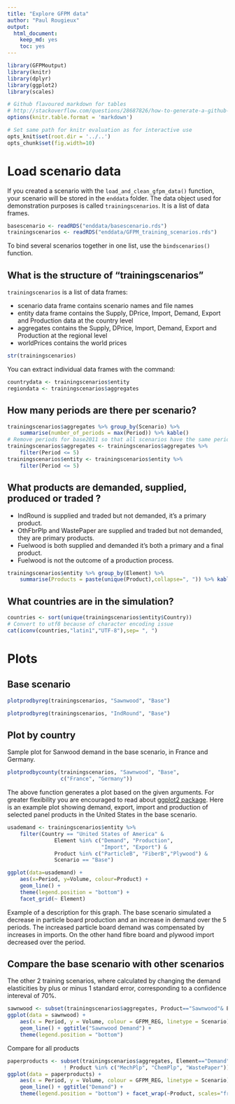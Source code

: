 ```yaml
---
title: "Explore GFPM data"
author: "Paul Rougieux"
output: 
  html_document: 
    keep_md: yes
    toc: yes
---
```



```r
library(GFPMoutput)
library(knitr)
library(dplyr)
library(ggplot2)
library(scales)
```

```r
# Github flavoured markdown for tables
# http://stackoverflow.com/questions/28687826/how-to-generate-a-github-flavoured-markdown-file-using-knitr
options(knitr.table.format = 'markdown')
```


```r
# Set same path for knitr evaluation as for interactive use
opts_knit$set(root.dir = '../..')
opts_chunk$set(fig.width=10)
```

# Load scenario data
If you created a scenario with the `load_and_clean_gfpm_data()` function,  your scenario will be stored in the `enddata` folder.
The data object used for demonstration purposes is called `trainingscenarios`.
It is a list of data frames. 
```r
basescenario <- readRDS("enddata/basescenario.rds")
trainingscenarios <- readRDS("enddata/GFPM_training_scenarios.rds")
```
To bind several scenarios together in one list,
use the `bindscenarios()` function.


## What is the structure of "trainingscenarios"
`trainingscenarios` is a list of data frames:

 * scenario data frame contains scenario names and file names
 * entity data frame contains the Supply, DPrice, Import, Demand, Export and Production data at the country level
 * aggregates contains the Supply, DPrice, Import, Demand, Export and Production at the regional level
 * worldPrices contains the world prices
 
```r
str(trainingscenarios)
```

You can extract individual data frames with the command:
```r
countrydata <- trainingscenarios$entity 
regiondata <- trainingscenarios$aggregates 
```


## How many periods are there per scenario?
```r
trainingscenarios$aggregates %>% group_by(Scenario) %>% 
    summarise(number_of_periods = max(Period)) %>% kable()
# Remove periods for base2011 so that all scenarios have the same periods for plotting
trainingscenarios$aggregates <- trainingscenarios$aggregates %>%
    filter(Period <= 5)
trainingscenarios$entity <- trainingscenarios$entity %>%
    filter(Period <= 5)
```


## What products are demanded, supplied, produced or traded ?

* IndRound is supplied and traded but not demanded, it's a primary product.
* OthFbrPlp and WastePaper are supplied and traded but not demanded, they are primary products.
* Fuelwood is both supplied and demanded it's both a primary and a final product.
* Fuelwood is not the outcome of a production process.

```r
trainingscenarios$entity %>% group_by(Element) %>%
    summarise(Products = paste(unique(Product),collapse=", ")) %>% kable()
```

## What countries are in the simulation?
```r
countries <- sort(unique(trainingscenarios$entity$Country))
# Convert to utf8 because of character encoding issue
cat(iconv(countries,"latin1","UTF-8"),sep= ", ")
```



# Plots
## Base scenario
```r
plotprodbyreg(trainingscenarios, "Sawnwood", "Base")
```

```r
plotprodbyreg(trainingscenarios, "IndRound", "Base")
```


## Plot by country 
Sample plot for Sanwood demand in the base scenario, in France and Germany.
```r
plotprodbycounty(trainingscenarios, "Sawnwood", "Base",
                 c("France", "Germany"))
```

The above function generates a plot based on the given arguments.
For greater flexibility you are encouraged to read about 
[ggplot2 package](ggplot2.org). 
Here is an example plot showing 
demand, export, import and production of selected panel products 
in the United States in the base scenario.

```r
usademand <- trainingscenarios$entity %>% 
    filter(Country == "United States of America" & 
               Element %in% c("Demand", "Production",
                              "Import", "Export") &
               Product %in% c("ParticleB", "FiberB","Plywood") &
               Scenario == "Base")

ggplot(data=usademand) +
    aes(x=Period, y=Volume, colour=Product) +
    geom_line() + 
    theme(legend.position = "bottom") +
    facet_grid(~ Element) 
```
Example of a description for this graph. 
The base scenario simulated 
a decrease in particle board production 
and an increase in demand over the 5 periods. 
The increased particle board demand was compensated by increases in imports. On the other hand fibre board and plywood import decreased over the period.

## Compare the base scenario with other scenarios
The other 2 training scenarios, where calculated by changing the demand
elasticities by plus or minus 1 standard error, corresponding to a 
confidence intereval of 70%.
```r
sawnwood <- subset(trainingscenarios$aggregates, Product=="Sawnwood"& Element=="Demand")
ggplot(data = sawnwood) +
    aes(x = Period, y = Volume, colour = GFPM_REG, linetype = Scenario) +
    geom_line() + ggtitle("Sawnwood Demand") +
    theme(legend.position = "bottom")
```

Compare for all products
```r
paperproducts <- subset(trainingscenarios$aggregates, Element=="Demand" & 
                  ! Product %in% c("MechPlp", "ChemPlp", "WastePaper"))
ggplot(data = paperproducts) +
    aes(x = Period, y = Volume, colour = GFPM_REG, linetype = Scenario) +
    geom_line() + ggtitle("Demand") +
    theme(legend.position = "bottom") + facet_wrap(~Product, scales="free_y")
```

